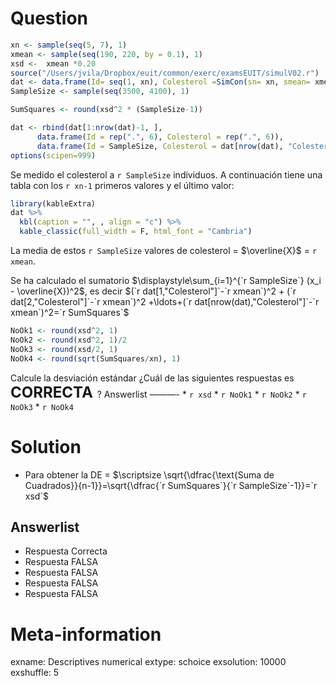 Question
========
```r
xn <- sample(seq(5, 7), 1)
xmean <- sample(seq(190, 220, by = 0.1), 1)
xsd <-  xmean *0.20
source("/Users/jvila/Dropbox/euit/common/exerc/examsEUIT/simulV02.r")
dat <- data.frame(Id= seq(1, xn), Colesterol =SimCon(sn= xn, smean= xmean, ssd= xsd, lolimi = 140, uplimit= 300, sdec= 0))
SampleSize <- sample(seq(3500, 4100), 1)

SumSquares <- round(xsd^2 * (SampleSize-1))

dat <- rbind(dat[1:nrow(dat)-1, ],
      data.frame(Id = rep(".", 6), Colesterol = rep(".", 6)),
      data.frame(Id = SampleSize, Colesterol = dat[nrow(dat), "Colesterol"]))
options(scipen=999)

``` 
Se medido el colesterol a `r SampleSize` individuos. A continuación tiene una tabla con los `r xn-1` primeros valores y el último valor:

```r
library(kableExtra)
dat %>%
  kbl(caption = "", , align = "c") %>%
  kable_classic(full_width = F, html_font = "Cambria")
``` 


La media de estos `r SampleSize` valores de colesterol = $\overline{X}$ = `r xmean`.

Se ha calculado el sumatorio $\displaystyle\sum_{i=1}^{`r SampleSize`} (x_i - \overline{X})^2$, es decir $(`r dat[1,"Colesterol"]`-`r xmean`)^2 + (`r dat[2,"Colesterol"]`-`r xmean`)^2 +\ldots+(`r dat[nrow(dat),"Colesterol"]`-`r xmean`)^2=`r SumSquares`$

```r
NoOk1 <- round(xsd^2, 1)
NoOk2 <- round(xsd^2, 1)/2
NoOk3 <- round(xsd/2, 1)
NoOk4 <- round(sqrt(SumSquares/xn), 1)
```

Calcule la desviación estándar ¿Cuál de las siguientes respuestas es <font size="5"> **CORRECTA** </font>?
Answerlist
----------
* `r xsd`
* `r NoOk1`
* `r NoOk2`
* `r NoOk3`
* `r NoOk4`


Solution
========
* Para obtener la DE = $\scriptsize \sqrt{\dfrac{\text{Suma de Cuadrados}}{n-1}}=\sqrt{\dfrac{`r SumSquares`}{`r SampleSize`-1}}=`r xsd`$ 



Answerlist
----------
* Respuesta Correcta
* Respuesta FALSA
* Respuesta FALSA
* Respuesta FALSA
* Respuesta FALSA



Meta-information
================
exname: Descriptives numerical
extype: schoice
exsolution: 10000
exshuffle: 5
